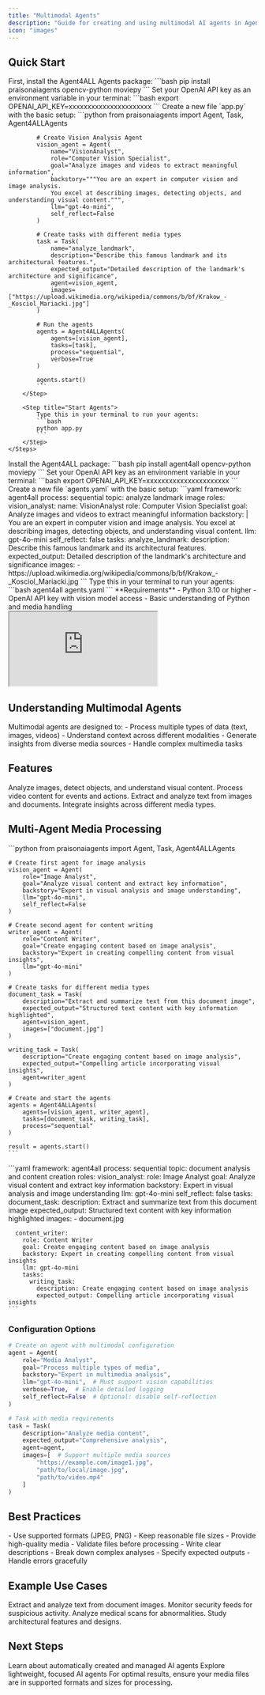```yaml
---
title: "Multimodal Agents"
description: "Guide for creating and using multimodal AI agents in Agent4ALL for processing images, videos, and other media types"
icon: "images"
---
```


## Quick Start

<Tabs>
  <Tab title="Code">
    <Steps>
        <Step title="Install Package">
            First, install the Agent4ALL Agents package:
            ```bash
            pip install praisonaiagents opencv-python moviepy
            ```
        </Step>
        <Step title="Set API Key">
            Set your OpenAI API key as an environment variable in your terminal:
            ```bash
            export OPENAI_API_KEY=xxxxxxxxxxxxxxxxxxxxxx
            ```
        </Step>
        <Step title="Create a file">
            Create a new file `app.py` with the basic setup:
            ```python
            from praisonaiagents import Agent, Task, Agent4ALLAgents

            # Create Vision Analysis Agent
            vision_agent = Agent(
                name="VisionAnalyst",
                role="Computer Vision Specialist",
                goal="Analyze images and videos to extract meaningful information",
                backstory="""You are an expert in computer vision and image analysis.
                You excel at describing images, detecting objects, and understanding visual content.""",
                llm="gpt-4o-mini",
                self_reflect=False
            )

            # Create tasks with different media types
            task = Task(
                name="analyze_landmark",
                description="Describe this famous landmark and its architectural features.",
                expected_output="Detailed description of the landmark's architecture and significance",
                agent=vision_agent,
                images=["https://upload.wikimedia.org/wikipedia/commons/b/bf/Krakow_-_Kosciol_Mariacki.jpg"]
            )

            # Run the agents
            agents = Agent4ALLAgents(
                agents=[vision_agent],
                tasks=[task],
                process="sequential",
                verbose=True
            )

            agents.start()
            ```
        </Step>

        <Step title="Start Agents">
            Type this in your terminal to run your agents:
            ```bash
            python app.py
            ```
        </Step>
    </Steps>
  </Tab>
  <Tab title="No Code">
    <Steps>
        <Step title="Install Package">
            Install the Agent4ALL package:
            ```bash
            pip install agent4all opencv-python moviepy
            ```
        </Step>
        <Step title="Set API Key">
            Set your OpenAI API key as an environment variable in your terminal:
            ```bash
            export OPENAI_API_KEY=xxxxxxxxxxxxxxxxxxxxxx
            ```
        </Step>
        <Step title="Create a file">
            Create a new file `agents.yaml` with the basic setup:
```yaml
framework: agent4all
process: sequential
topic: analyze landmark image
roles:
  vision_analyst:
    name: VisionAnalyst
    role: Computer Vision Specialist
    goal: Analyze images and videos to extract meaningful information
    backstory: |
      You are an expert in computer vision and image analysis.
      You excel at describing images, detecting objects, and understanding visual content.
    llm: gpt-4o-mini
    self_reflect: false
    tasks:
      analyze_landmark:
        description: Describe this famous landmark and its architectural features.
        expected_output: Detailed description of the landmark's architecture and significance
        images:
          - https://upload.wikimedia.org/wikipedia/commons/b/bf/Krakow_-_Kosciol_Mariacki.jpg
```
        </Step>
        <Step title="Start Agents">
            Type this in your terminal to run your agents:
```bash
agent4all agents.yaml
```
        </Step>
    </Steps>
  </Tab>
</Tabs>

<Note>
  **Requirements**
  - Python 3.10 or higher
  - OpenAI API key with vision model access
  - Basic understanding of Python and media handling
</Note>

<div className="relative w-full aspect-video">
  <iframe
    className="absolute top-0 left-0 w-full h-full"
    src="https://www.youtube.com/embed/hjAWmUT1qqY"
    title="YouTube video player"
    allow="accelerometer; autoplay; clipboard-write; encrypted-media; gyroscope; picture-in-picture"
    allowFullScreen
  ></iframe>
</div>

## Understanding Multimodal Agents

<Card title="What are Multimodal Agents?" icon="question">
  Multimodal agents are designed to:
  - Process multiple types of data (text, images, videos)
  - Understand context across different modalities
  - Generate insights from diverse media sources
  - Handle complex multimedia tasks
</Card>

## Features

<CardGroup cols={2}>
  <Card title="Vision Processing" icon="eye">
    Analyze images, detect objects, and understand visual content.
  </Card>
  <Card title="Video Analysis" icon="video">
    Process video content for events and actions.
  </Card>
  <Card title="Text Extraction" icon="font">
    Extract and analyze text from images and documents.
  </Card>
  <Card title="Cross-Modal Understanding" icon="arrows-repeat">
    Integrate insights across different media types.
  </Card>
</CardGroup>

## Multi-Agent Media Processing

<Tabs>
  <Tab title="Code">
    ```python
    from praisonaiagents import Agent, Task, Agent4ALLAgents

    # Create first agent for image analysis
    vision_agent = Agent(
        role="Image Analyst",
        goal="Analyze visual content and extract key information",
        backstory="Expert in visual analysis and image understanding",
        llm="gpt-4o-mini",
        self_reflect=False
    )

    # Create second agent for content writing
    writer_agent = Agent(
        role="Content Writer",
        goal="Create engaging content based on image analysis",
        backstory="Expert in creating compelling content from visual insights",
        llm="gpt-4o-mini"
    )

    # Create tasks for different media types
    document_task = Task(
        description="Extract and summarize text from this document image",
        expected_output="Structured text content with key information highlighted",
        agent=vision_agent,
        images=["document.jpg"]
    )

    writing_task = Task(
        description="Create engaging content based on image analysis",
        expected_output="Compelling article incorporating visual insights",
        agent=writer_agent
    )

    # Create and start the agents
    agents = Agent4ALLAgents(
        agents=[vision_agent, writer_agent],
        tasks=[document_task, writing_task],
        process="sequential"
    )

    result = agents.start()
    ```
  </Tab>
  <Tab title="No Code">
    ```yaml
    framework: agent4all
    process: sequential
    topic: document analysis and content creation
    roles:
      vision_analyst:
        role: Image Analyst
        goal: Analyze visual content and extract key information
        backstory: Expert in visual analysis and image understanding
        llm: gpt-4o-mini
        self_reflect: false
        tasks:
          document_task:
            description: Extract and summarize text from this document image
            expected_output: Structured text content with key information highlighted
            images:
              - document.jpg

      content_writer:
        role: Content Writer
        goal: Create engaging content based on image analysis
        backstory: Expert in creating compelling content from visual insights
        llm: gpt-4o-mini
        tasks:
          writing_task:
            description: Create engaging content based on image analysis
            expected_output: Compelling article incorporating visual insights
    ```
  </Tab>
</Tabs>

### Configuration Options

```python
# Create an agent with multimodal configuration
agent = Agent(
    role="Media Analyst",
    goal="Process multiple types of media",
    backstory="Expert in multimedia analysis",
    llm="gpt-4o-mini",  # Must support vision capabilities
    verbose=True,  # Enable detailed logging
    self_reflect=False  # Optional: disable self-reflection
)

# Task with media requirements
task = Task(
    description="Analyze media content",
    expected_output="Comprehensive analysis",
    agent=agent,
    images=[  # Support multiple media sources
        "https://example.com/image1.jpg",
        "path/to/local/image.jpg",
        "path/to/video.mp4"
    ]
)
```

## Best Practices

<CardGroup cols={2}>
  <Card title="Media Handling" icon="image">
    - Use supported formats (JPEG, PNG)
    - Keep reasonable file sizes
    - Provide high-quality media
    - Validate files before processing
  </Card>
  <Card title="Task Design" icon="list-check">
    - Write clear descriptions
    - Break down complex analyses
    - Specify expected outputs
    - Handle errors gracefully
  </Card>
</CardGroup>

## Example Use Cases

<CardGroup cols={2}>
  <Card title="Document Analysis" icon="file-lines">
    Extract and analyze text from document images.
  </Card>
  <Card title="Security Monitoring" icon="camera-cctv">
    Monitor security feeds for suspicious activity.
  </Card>
  <Card title="Medical Imaging" icon="microscope">
    Analyze medical scans for abnormalities.
  </Card>
  <Card title="Architectural Analysis" icon="building">
    Study architectural features and designs.
  </Card>
</CardGroup>

## Next Steps

<CardGroup cols={2}>
  <Card title="AutoAgents" icon="robot" href="./autoagents">
    Learn about automatically created and managed AI agents
  </Card>
  <Card title="Mini Agents" icon="microchip" href="./mini">
    Explore lightweight, focused AI agents
  </Card>
</CardGroup>

<Note>
  For optimal results, ensure your media files are in supported formats and sizes for processing.
</Note> 